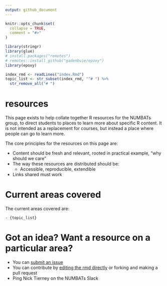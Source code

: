 ```yaml
---
output: github_document
---
```


<!-- README.md is generated from README.Rmd. Please edit that file -->

```r
knitr::opts_chunk$set(
  collapse = TRUE,
  comment = "#>"
)
```

```r
library(stringr)
library(glue)
# install.packages("remotes")
# remotes::install_github("gadenbuie/epoxy")
library(epoxy)
```

```r
index_rmd <- readLines("index.Rmd")
topic_list <- str_subset(index_rmd, "^# ") %>% 
  str_remove_all("# ")
```


# resources

<!-- badges: start -->
<!-- badges: end -->

This page exists to help collate together R resources for the NUMBATs group, to direct students to places to learn more about specific R content. It is not intended as a replacement for courses, but instead a place where people can go to learn more.

The core principles for the resources on this page are:

- Content should be fresh and relevant, rooted in practical example, "why should we care"
- The way these resources are distributed should be:
  - Accessible, reproducible, extendible
- Links shared must work

# Current areas covered

The current areas covered are:

```glue
- {topic_list}
```

# Got an idea? Want a resource on a particular area? 

- You can [submit an issue](https://github.com/numbats/resources/issues/new)
- You can contribute by [editing the rmd directly]() or forking and making a pull request
- Ping Nick Tierney on the NUMBATs Slack
